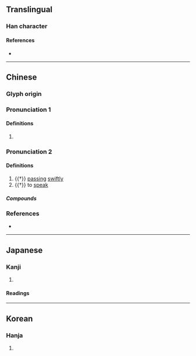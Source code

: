 {{character info}}
==Translingual==

===Han character===
{{Han char|rn=30|rad=口|as=11|sn=14|four=61091|canj=RMWF|ids=⿰口票}}

====References====
* {{Han ref|kx=0205.130|dkj=04182|dj=0428.070|hdz=10675.010|uh=560C|ud=22028|bh=E149|bd=57673}}

----

==Chinese==
{{zh-forms}}

===Glyph origin===
{{Han etym}}

===Pronunciation 1===
{{zh-pron
|m=嘌
|c=piu1,piu3
|cat=n
}}

====Definitions====
{{zh-hanzi}}

# {{zh-only|嘌呤}}

===Pronunciation 2===
{{zh-pron
|m=piāo
|mc=y
|oc=y
|cat=v
}}

====Definitions====
{{zh-hanzi}}

# {{†}} [[pass]]ing [[swift]]ly
# {{†}} to [[speak]]

=====Compounds=====
{{zh-der|嘌唱}}

===References===
* {{R:yue:Hanzi}}

----

==Japanese==

===Kanji===
{{ja-kanji|rs=口11}}

# {{rfdef|ja|sort=口11}}

====Readings====
{{ja-readings|goon=[[ひょう]] (hyō)|kanon=[[ひょう]] (hyō)|kun=[[はやい]] (hayai), [[ゆれる]] (yureru), [[みだれる]] (midareru)}}

----

==Korean==

===Hanja===
{{ko-hanja|hangeul=표|rv=pyo|mr=p'yo}}

# {{rfdef|ko|sort=口11}}